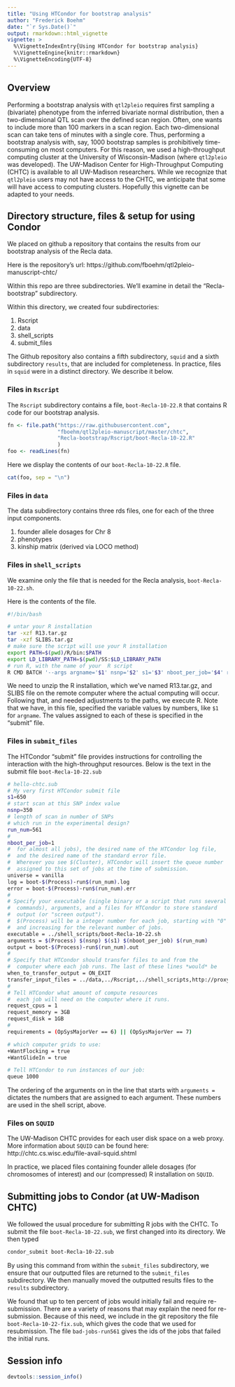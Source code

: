 ```yaml
---
title: "Using HTCondor for bootstrap analysis"
author: "Frederick Boehm"
date: "`r Sys.Date()`"
output: rmarkdown::html_vignette
vignette: >
  %\VignetteIndexEntry{Using HTCondor for bootstrap analysis}
  %\VignetteEngine{knitr::rmarkdown}
  %\VignetteEncoding{UTF-8}
---
```




## Overview

Performing a bootstrap analysis with `qtl2pleio` requires first sampling a (bivariate) phenotype from the inferred bivariate normal distribution, then a two-dimensional QTL scan over the defined scan region. Often, one wants to include more than 100 markers in a scan region. Each two-dimensional scan can take tens of minutes with a single core. Thus, performing a bootstrap analysis with, say, 1000 bootstrap samples is prohibitively time-consuming on most computers.
For this reason, we used a high-throughput computing cluster at the University of Wisconsin-Madison (where `qtl2pleio` was developed). The UW-Madison Center for High-Throughput Computing (CHTC) is available to all UW-Madison researchers. While we recognize that `qtl2pleio` users may not have access to the CHTC, we anticipate that some will have access to computing clusters. Hopefully this vignette can be adapted to your needs.

## Directory structure, files & setup for using Condor

We placed on github a repository that contains the results from our bootstrap analysis of the Recla data.

Here is the repository's url: https://github.com/fboehm/qtl2pleio-manuscript-chtc/

Within this repo are three subdirectories. We'll examine in detail the "Recla-bootstrap" subdirectory.

Within this directory, we created four subdirectories:


1. Rscript
1. data
1. shell_scripts
1. submit_files

The Github repository also contains a fifth subdirectory, `squid` and a sixth subdirectory `results`, that are included for completeness. In practice, files in `squid` were in a distinct directory. We describe it below.

### Files in `Rscript`

The `Rscript` subdirectory contains a file, `boot-Recla-10-22.R` that contains R code for our bootstrap analysis.

```r
fn <- file.path("https://raw.githubusercontent.com", 
                "fboehm/qtl2pleio-manuscript/master/chtc", 
                "Recla-bootstrap/Rscript/boot-Recla-10-22.R"
                )
foo <- readLines(fn)
```


Here we display the contents of our `boot-Recla-10-22.R` file.

```r
cat(foo, sep = "\n")
```




 
### Files in `data`

The data subdirectory contains three rds files, one for each of the three input components.

1. founder allele dosages for Chr 8
2. phenotypes
3. kinship matrix (derived via LOCO method)



### Files in `shell_scripts`

We examine only the file that is needed for the Recla analysis, `boot-Recla-10-22.sh`.

Here is the contents of the file. 

```bash
#!/bin/bash

# untar your R installation
tar -xzf R13.tar.gz
tar -xzf SLIBS.tar.gz
# make sure the script will use your R installation
export PATH=$(pwd)/R/bin:$PATH
export LD_LIBRARY_PATH=$(pwd)/SS:$LD_LIBRARY_PATH
# run R, with the name of your  R script
R CMD BATCH '--args argname='$1' nsnp='$2' s1='$3' nboot_per_job='$4' run_num='$5'' Rscript/boot-Recla-10-22.R 'boot400_run'$5'-'$1'.Rout'
```

We need to unzip the R installation, which we've named R13.tar.gz, and SLIBS file on the remote computer where the actual computing will occur. Following that, and needed adjustments to the paths, we execute R. Note that we have, in this file, specified the variable values by numbers, like `$1` for `argname`. The values assigned to each of these is specified in the "submit" file.





### Files in `submit_files`

The HTCondor "submit" file provides instructions for controlling the interaction with the high-throughput resources. Below is the text in the submit file `boot-Recla-10-22.sub`

```bash
# hello-chtc.sub
# My very first HTCondor submit file
s1=650
# start scan at this SNP index value
nsnp=350
# length of scan in number of SNPs
# which run in the experimental design?
run_num=561
#
nboot_per_job=1
#  for almost all jobs), the desired name of the HTCondor log file,
#  and the desired name of the standard error file.  
#  Wherever you see $(Cluster), HTCondor will insert the queue number
#  assigned to this set of jobs at the time of submission.
universe = vanilla
log = boot-$(Process)-run$(run_num).log
error = boot-$(Process)-run$(run_num).err
#
# Specify your executable (single binary or a script that runs several
#  commands), arguments, and a files for HTCondor to store standard
#  output (or "screen output").
#  $(Process) will be a integer number for each job, starting with "0"
#  and increasing for the relevant number of jobs.
executable = ../shell_scripts/boot-Recla-10-22.sh
arguments = $(Process) $(nsnp) $(s1) $(nboot_per_job) $(run_num)
output = boot-$(Process)-run$(run_num).out
#
# Specify that HTCondor should transfer files to and from the
#  computer where each job runs. The last of these lines *would* be
when_to_transfer_output = ON_EXIT
transfer_input_files = ../data,../Rscript,../shell_scripts,http://proxy.chtc.wisc.edu/SQUID/fjboehm/R13.tar.gz,http://proxy.chtc.wisc.edu/SQUID/SLIBS.tar.gz
#
# Tell HTCondor what amount of compute resources
#  each job will need on the computer where it runs.
request_cpus = 1
request_memory = 3GB
request_disk = 1GB
#
requirements = (OpSysMajorVer == 6) || (OpSysMajorVer == 7)

# which computer grids to use:
+WantFlocking = true
+WantGlideIn = true

# Tell HTCondor to run instances of our job:
queue 1000

```

The ordering of the arguments on in the line that starts with `arguments = ` dictates the numbers that are assigned to each argument. These numbers are used in the shell script, above.




### Files on `SQUID`

The UW-Madison CHTC provides for each user disk space on a web proxy. More information about `SQUID` can be found here: http://chtc.cs.wisc.edu/file-avail-squid.shtml

In practice, we placed files containing founder allele dosages (for chromosomes of interest) and our (compressed) R installation on `SQUID`.





## Submitting jobs to Condor (at UW-Madison CHTC)

We followed the usual procedure for submitting R jobs with the CHTC. To submit the file `boot-Recla-10-22.sub`, we first changed into its directory. We then typed

```bash
condor_submit boot-Recla-10-22.sub
```

By using this command from within the `submit_files` subdirectory, we ensure that our outputted files are returned to the `submit_files` subdirectory. We then manually moved the outputted results files to the `results` subdirectory.

We found that up to ten percent of jobs would initially fail and require re-submission. There are a variety of reasons that may explain the need for re-submission. Because of this need, we include in the git repository the file `boot-Recla-10-22-fix.sub`, which gives the code that we used for resubmission. The file `bad-jobs-run561` gives the ids of the jobs that failed the initial runs.



## Session info

```r
devtools::session_info()
```


